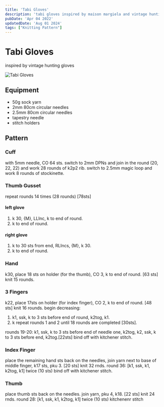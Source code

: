 ```yaml
---
title: 'Tabi Gloves'
description: 'tabi gloves inspired by maison margiela and vintage hunting gloves'
pubDate: 'Apr 04 2022'
updatedDate: 'Aug 01 2024'
tags: ["Knitting Pattern"]
---
```

# Tabi Gloves
inspired by vintage hunting gloves


![Tabi Gloves](/public/tabigloves.jpg)

## Equipment
- 50g sock yarn
- 2mm 80cm circular needles
- 2.5mm 80cm circular needles
- tapestry needle
- stitch holders

## Pattern

### Cuff
with 5mm needle, CO 64 sts. switch to 2mm DPNs and join in the round (20, 22, 22) and work 28 rounds of k2p2 rib. switch to 2.5mm magic loop and work 8 rounds of stockinette.

### Thumb Gusset
repeat rounds 14 times (28 rounds) \[78sts\]

#### left glove
1. k 30, \{M\}, LLInc, k to end of round.
2. k to end of round.

#### right glove
1. k to 30 sts from end, RLIncs, \{M\}, k 30.
2. k to end of round.

### Hand
k30, place 18 sts on holder (for the thumb), CO 3, k to end of round. \[63 sts\] knit 15 rounds.

### 3 Fingers
k22, place 17sts on holder (for index finger), CO 2, k to end of round. \[48 sts\] knit 16 rounds.
begin decreasing:

1. k1, ssk, k to 3 sts before end of round, k2tog, k1.
2. k
repeat rounds 1 and 2 until 18 rounds are completed \[30sts\].

rounds 19-20: k1, ssk, k to 3 sts before end of needle one, k2tog, k2, ssk, k to 3 sts before end, k2tog.\[22sts\]
bind off with kitchener stitch.

### Index Finger
place the remaining hand sts back on the needles, join yarn next to base of middle finger, k17 sts, pku 3. \[20 sts\] knit 32 rnds.
round 36: [k1, ssk, k1, k2tog, k1] twice (10 sts)
bind off with kitchener stitch.

### Thumb
place thumb sts back on the needles. join yarn, pku 4, k18. [22 sts] knit 24 rnds.
round 28: [k1, ssk, k1, k2tog, k1] twice (10 sts)
kitchenenr stitch